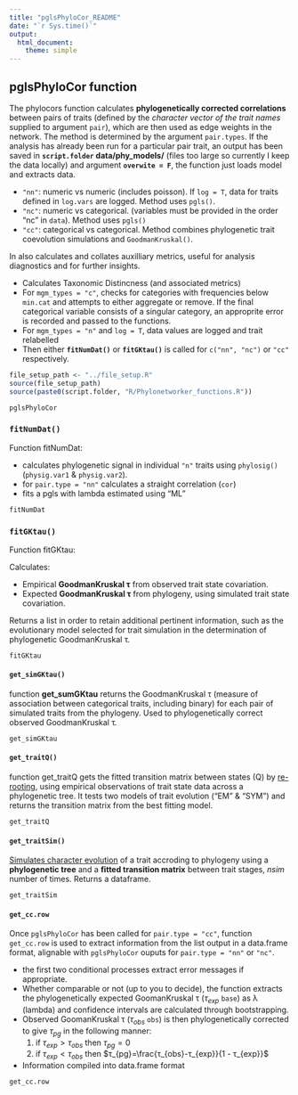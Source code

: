 ```yaml
---
title: "pglsPhyloCor_README"
date: "`r Sys.time()`"
output: 
  html_document:
    theme: simple
---
```

## pglsPhyloCor function

The phylocors function calculates **phylogenetically corrected correlations** between pairs of traits (defined by the *character vector of the trait names* supplied to argument `pair`), which are then used as edge weights in the network. The method is determined by the argument `pair.types`. If the analysis has already been run for a particular pair trait, an output has been saved in **`script.folder` data/phy_models/** (files too large so currently I keep the data locally) and argument **`overwite = F`**, the function just loads model and extracts data.

  - `"nn"`: numeric vs numeric (includes poisson). If `log = T`, data for traits defined in `log.vars` are logged. Method uses `pgls()`.
  - `"nc"`: numeric vs categorical. (variables must be provided in the order "nc" in `data`). Method uses `pgls()`
  - `"cc"`: categorical vs categorical. Method combines phylogenetic trait coevolution simulations and `GoodmanKruskal()`.
  
In also calculates and collates auxilliary metrics, useful for analysis diagnostics and for further insights.
  

- Calculates Taxonomic Distincness (and associated metrics)
- For `mgm_types = "c"`, checks for categories with frequencies below `min.cat` and attempts to either aggregate or remove. If the final categorical variable consists of a singular category, an approprite error is recorded and passed to the functions. 
- For `mgm_types = "n"` and `log = T`, data values are logged and trait relabelled
- Then either **`fitNumDat()`** or **`fitGKtau()`** is called for `c("nn", "nc")` or `"cc"` respectively. 

```r
file_setup_path <- "../file_setup.R"
source(file_setup_path)
source(paste0(script.folder, "R/Phylonetworker_functions.R"))
```


```r
pglsPhyloCor
```

### **`fitNumDat()`**

Function fitNumDat:

- calculates phylogenetic signal in individual `"n"` traits using  `phylosig()` (`physig.var1` & `physig.var2`).
- for `pair.type = "nn"` calculates a straight correlation (`cor`)
- fits a pgls with lambda estimated using "ML"

```r
fitNumDat
```

### **`fitGKtau()`**

Function fitGKtau:

Calculates: 

- Empirical **GoodmanKruskal τ** from observed trait state covariation.
- Expected **GoodmanKruskal τ** from phylogeny, using simulated trait state covariation.

Returns a list in order to retain additional pertinent information, such as the evolutionary model selected for trait simulation in the determination of phylogenetic GoodmanKruskal τ. 

```r
fitGKtau
```

#### `get_simGKtau()`

function **get_sumGKtau** returns the GoodmanKruskal τ (measure of association between categorical traits, including binary) for each pair of simulated traits from the phylogeny. Used to phylogenetically correct observed GoodmanKruskal τ. 

```r
get_simGKtau
```

#### `get_traitQ()`

function get_traitQ gets the fitted transition matrix between states (Q) by  [re-rooting](http://www.phytools.org/static.help/rerootingMethod.html), using empirical observations of trait state data across a phylogenetic tree. It tests two models of trait evolution ("EM" & "SYM") and returns the transition matrix from the best fitting model.

```r
get_traitQ
```



#### `get_traitSim()`

[Simulates character evolution](https://rdrr.io/cran/geiger/man/sim.char.html) of a trait accroding to phylogeny using a **phylogenetic tree** and a **fitted transition matrix** between trait stages, *nsim* number of times. Returns a dataframe.

```r
get_traitSim
```

#### `get_cc.row`

Once `pglsPhyloCor` has been called for `pair.type = "cc"`, function `get_cc.row` is used to extract information from the list output in a data.frame format, alignable with `pglsPhyloCor` ouputs for `pair.type = "nn"` or `"nc"`. 

- the first two conditional processes extract error messages if appropriate.
- Whether comparable or not (up to you to decide), the function extracts the phylogenetically expected GoomanKruskal τ ($τ_{exp}$ `base`) as λ (lambda) and confidence intervals are calculated through bootstrapping. 
- Observed GoomanKruskal τ ($τ_{obs}$ `obs`) is then phylogenetically corrected to give $τ_{pg}$ in the following manner:
  1. if $τ_{exp}>τ_{obs}$ then $τ_{pg}=0$
  2. if $τ_{exp}<τ_{obs}$ then $τ_{pg}=\frac{τ_{obs}-τ_{exp}}{1 - τ_{exp}}$
- Information compiled into data.frame format

```r
get_cc.row
```

